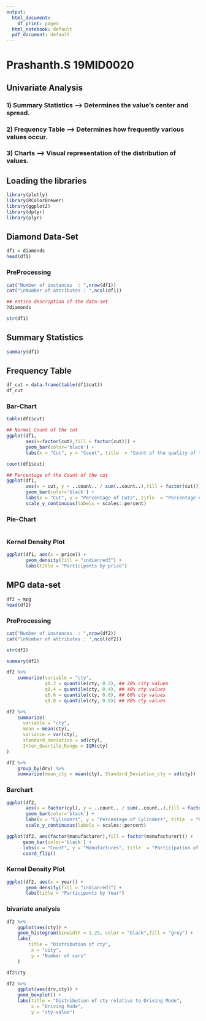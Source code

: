 ```yaml
---
output:
  html_document:
    df_print: paged
  html_notebook: default
  pdf_document: default
---
```

# Prashanth.S 19MID0020
## Univariate Analysis
### 1) Summary Statistics --> Determines the value’s center and spread.
### 2) Frequency Table    --> Determines how frequently various values occur.
### 3) Charts --> Visual representation of the distribution of values.

## Loading the libraries
```r
library(plotly)
library(RColorBrewer)
library(ggplot2)
library(dplyr)
library(plyr)
```

## Diamond Data-Set
```r
df1 = diamonds
head(df1)
```

### PreProcessing
```r
cat("Number of instances  : ",nrow(df1))
cat("\nNumber of attributes : ",ncol(df1))
```

```r
## entire description of the data-set
?diamonds
```


```r
str(df1)
```
## Summary Statistics
```r
summary(df1)
```
## Frequency Table
```r
df_cut = data.frame(table(df1$cut))
df_cut
```

### Bar-Chart
```r
table(df1$cut)
```

```r
## Normal Count of the cut
ggplot(df1, 
       aes(x=factor(cut),fill = factor(cut))) +
       geom_bar(color='black') + 
       labs(x = "Cut", y = "Count", title  = "Count of the quality of the Cut")
```

```r
count(df1$cut)
```

```r
## Percentage of the Count of the cut
ggplot(df1, 
       aes(x = cut, y = ..count.. / sum(..count..),fill = factor(cut))) + 
       geom_bar(color='black') +
       labs(x = "Cut", y = "Percentage of Cuts", title  = "Percentage of the quality of the Cut") +
       scale_y_continuous(labels = scales::percent)
```

### Pie-Chart
```r

```

### Kernel Density Plot
```r
ggplot(df1, aes(x = price)) +
       geom_density(fill = "indianred3") + 
       labs(title = "Participants by price")
```

## MPG data-set
```r
df2 = mpg
head(df2)
```
### PreProcessing

```r
cat("Number of instances  : ",nrow(df2))
cat("\nNumber of attributes : ",ncol(df2))
```

```r
str(df2)
```

```r
summary(df2)
```

```r
df2 %>%
    summarize(variable = "cty",
              q0.2 = quantile(cty, 0.2), ## 20% city values
              q0.4 = quantile(cty, 0.4), ## 40% cty values
              q0.6 = quantile(cty, 0.6), ## 60% cty values
              q0.8 = quantile(cty, 0.8)) ## 80% cty values
```

```r
df2 %>%
    summarize(
      variable = "cty", 
      mean = mean(cty), 
      variance = var(cty),
      standard_deviation = sd(cty),
      Inter_Quartile_Range = IQR(cty)
)
```

```r
df2 %>%
    group_by(drv) %>%
    summarize(mean_cty = mean(cty), Standard_Deviation_cty = sd(cty))
```

### Barchart
```r
ggplot(df2, 
       aes(x = factor(cyl), y = ..count.. / sum(..count..),fill = factor(cyl))) + 
       geom_bar(color='black') + 
       labs(x = "Cylinders", y = "Percentage of Cylinders", title  = "Role of Number of Cylinders") +
       scale_y_continuous(labels = scales::percent)
```

```r
ggplot(df2, aes(factor(manufacturer),fill = factor(manufacturer))) +
      geom_bar(color='black') +
      labs(x = "Count", y = "Manufactures", title  = "Participation of Manufactures") + 
      coord_flip()
```

### Kernel Density Plot
```r
ggplot(df2, aes(x = year)) +
       geom_density(fill = "indianred3") + 
       labs(title = "Participants by Year")
```

### bivariate analysis
```r
df2 %>%
    ggplot(aes(cty)) +
    geom_histogram(binwidth = 1.25, color = "black",fill = "grey") +
    labs(
        title = "Distribution of cty",
         x = "city",
         y = "Number of cars"
    ) 
```
```r
df2$cty
```


```r
df2 %>%
    ggplot(aes(drv,cty)) +
    geom_boxplot() +
    labs(title = "Distribution of cty relative to Driving Mode",
         x = "Driving Mode",
         y = "cty-value")
```




